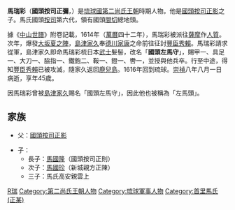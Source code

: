 {{unreferenced|time=2009-07-21T05:26:46+00:00}}
'''馬瑞彩'''（'''國頭按司正彌'''，{{bd|1591年||1635年|catIdx=S馬}}）是[[琉球國|琉球國]][[第二尚氏王朝|第二尚氏王朝]]時期人物。他是[[國頭正影|國頭按司正影]]之子。馬氏國頭[[按司|按司]]第六代，領有國頭[[間切|間切]]總地頭。

據《[[中山世譜|中山世譜]]》附卷記載，1614年（[[萬曆|萬曆]]四十二年），馬瑞彩被派往[[薩摩|薩摩]]作[[人質|人質]]。次年，爆發[[大坂夏之陣|大坂夏之陣]]，[[島津忠恆|島津家久]]奉[[德川家康|德川家康]]之命前往征討[[豐臣秀賴|豐臣秀賴]]。馬瑞彩請求從軍，島津家久即命馬瑞彩梳日本[[武士|武士]]髮髻，改名「'''國頭左馬守'''」，賜甲一、具足一、大刀一、脇指一、鐵鉋二、鞍一、鐙一、轡一，並授與他兵卒。行至中途，得知[[豐臣秀賴|豐臣秀賴]]已被攻滅，隨家久返回[[鹿兒島縣|鹿兒島]]。1616年回到琉球。[[崇禎|崇禎]]八年八月一日病逝，享年45歲。

因馬瑞彩曾被[[島津忠恆|島津家久]]賜名「國頭左馬守」，因此他也被稱為「左馬頭」。

== 家族 ==
*父：[[國頭正影|國頭按司正影]]

*子：
**長子：[[馬國隆|馬國隆]]（國頭按司正則）
**次子：[[馬國珍|馬國珍]]（新城親方正陳）
**三子：馬氏高安親雲上

{{人物小作品}}

[[Category:馬姓|R瑞]]
[[Category:第二尚氏王朝人物|Category:第二尚氏王朝人物]]
[[Category:琉球軍事人物|Category:琉球軍事人物]]
[[Category:首里馬氏_(正某)|Category:首里馬氏 (正某)]]